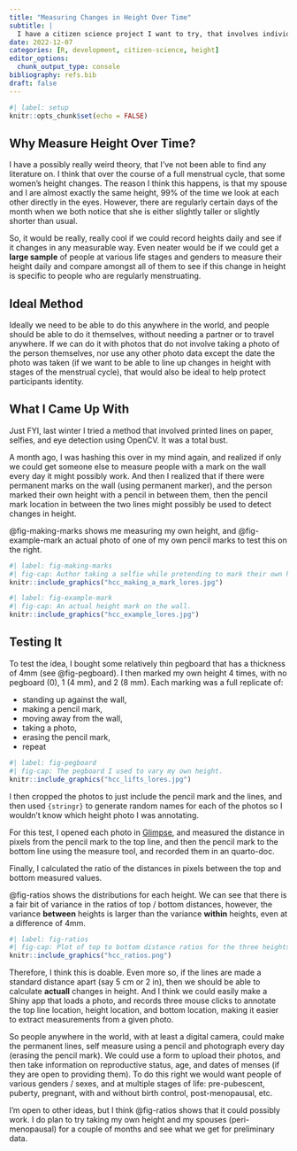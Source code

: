 ```yaml
---
title: "Measuring Changes in Height Over Time"
subtitle: |
  I have a citizen science project I want to try, that involves individuals measureing their own height daily over a long period of two months. I think I figured out how to do it.
date: 2022-12-07
categories: [R, development, citizen-science, height]
editor_options: 
  chunk_output_type: console
bibliography: refs.bib
draft: false
---
```


```r
#| label: setup
knitr::opts_chunk$set(echo = FALSE)
```

## Why Measure Height Over Time?

I have a possibly really weird theory, that I've not been able to find any literature on.
I think that over the course of a full menstrual cycle, that some women's height changes.
The reason I think this happens, is that my spouse and I are almost exactly the same height, 99% of the time we look at each other directly in the eyes.
However, there are regularly certain days of the month when we both notice that she is either slightly taller or slightly shorter than usual.

So, it would be really, really cool if we could record heights daily and see if it changes in any measurable way.
Even neater would be if we could get a **large sample** of people at various life stages and genders to measure their height daily and compare amongst all of them to see if this change in height is specific to people who are regularly menstruating.

## Ideal Method

Ideally we need to be able to do this anywhere in the world, and people should be able to do it themselves, without needing a partner or to travel anywhere.
If we can do it with photos that do not involve taking a photo of the person themselves, nor use any other photo data except the date the photo was taken (if we want to be able to line up changes in height with stages of the menstrual cycle), that would also be ideal to help protect participants identity.

## What I Came Up With

Just FYI, last winter I tried a method that involved printed lines on paper, selfies, and eye detection using OpenCV.
It was a total bust.

A month ago, I was hashing this over in my mind again, and realized if only we could get someone else to measure people with a mark on the wall every day it might possibly work.
And then I realized that if there were permanent marks on the wall (using permanent marker), and the person marked their own height with a pencil in between them, then the pencil mark location in between the two lines might possibly be used to detect changes in height.

@fig-making-marks shows me measuring my own height, and @fig-example-mark an actual photo of one of my own pencil marks to test this on the right.

```r
#| label: fig-making-marks
#| fig-cap: Author taking a selfie while pretending to mark their own height.
knitr::include_graphics("hcc_making_a_mark_lores.jpg")
```

```r
#| label: fig-example-mark
#| fig-cap: An actual height mark on the wall.
knitr::include_graphics("hcc_example_lores.jpg")
```

## Testing It

To test the idea, I bought some relatively thin pegboard that has a thickness of 4mm (see @fig-pegboard).
I then marked my own height 4 times, with no pegboard (0), 1 (4 mm), and 2 (8 mm).
Each marking was a full replicate of:

  * standing up against the wall, 
  * making a pencil mark, 
  * moving away from the wall, 
  * taking a photo,
  * erasing the pencil mark,
  * repeat

```r
#| label: fig-pegboard
#| fig-cap: The pegboard I used to vary my own height.
knitr::include_graphics("hcc_lifts_lores.jpg")
```

I then cropped the photos to just include the pencil mark and the lines, and then used `{stringr}` to generate random names for each of the photos so I wouldn't know which height photo I was annotating. 

For this test, I opened each photo in [Glimpse](https://glimpse-editor.org/), and measured the distance in pixels from the pencil mark to the top line, and then the pencil mark to the bottom line using the measure tool, and recorded them in an quarto-doc.

Finally, I calculated the ratio of the distances in pixels between the top and bottom measured values.

@fig-ratios shows the distributions for each height.
We can see that there is a fair bit of variance in the ratios of top / bottom distances, however, the variance **between** heights is larger than the variance **within** heights, even at a difference of 4mm.

```r
#| label: fig-ratios
#| fig-cap: Plot of top to bottom distance ratios for the three heights, with 4 replicate measurements for each height.
knitr::include_graphics("hcc_ratios.png")
```

Therefore, I think this is doable.
Even more so, if the lines are made a standard distance apart (say 5 cm or 2 in), then we should be able to calculate **actuall** changes in height.
And I think we could easily make a Shiny app that loads a photo, and records three mouse clicks to annotate the top line location, height location, and bottom location, making it easier to extract measurements from a given photo.

So people anywhere in the world, with at least a digital camera, could make the permanent lines, self measure using a pencil and photograph every day (erasing the pencil mark).
We could use a form to upload their photos, and then take information on reproductive status, age, and dates of menses (if they are open to providing them).
To do this right we would want people of various genders / sexes, and at multiple stages of life: pre-pubescent, puberty, pregnant, with and without birth control, post-menopausal, etc.

I'm open to other ideas, but I think @fig-ratios shows that it could possibly work.
I do plan to try taking my own height and my spouses (peri-menopausal) for a couple of months and see what we get for preliminary data.
